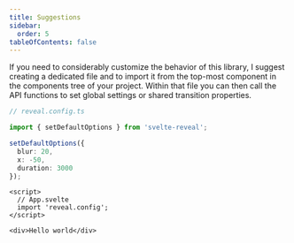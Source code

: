 ```yaml
---
title: Suggestions
sidebar:
  order: 5
tableOfContents: false
---
```


If you need to considerably customize the behavior of this library, I suggest creating a dedicated file and to import it from the top-most component in the components tree of your project. Within that file you can then call the API functions to set global settings or shared transition properties.

```typescript
// reveal.config.ts

import { setDefaultOptions } from 'svelte-reveal';

setDefaultOptions({
  blur: 20,
  x: -50,
  duration: 3000
});
```

```svelte
<script>
  // App.svelte
  import 'reveal.config';
</script>

<div>Hello world</div>
```
